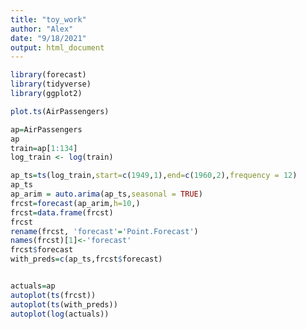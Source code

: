 ```yaml
---
title: "toy_work"
author: "Alex"
date: "9/18/2021"
output: html_document
---
```


```r
library(forecast)
library(tidyverse)
library(ggplot2)

plot.ts(AirPassengers)

ap=AirPassengers
ap
train=ap[1:134]
log_train <- log(train)

ap_ts=ts(log_train,start=c(1949,1),end=c(1960,2),frequency = 12)
ap_ts
ap_arim = auto.arima(ap_ts,seasonal = TRUE)
frcst=forecast(ap_arim,h=10,)
frcst=data.frame(frcst)
frcst
rename(frcst, 'forecast'='Point.Forecast')
names(frcst)[1]<-'forecast'
frcst$forecast
with_preds=c(ap_ts,frcst$forecast)


actuals=ap
autoplot(ts(frcst))
autoplot(ts(with_preds))
autoplot(log(actuals))

```
